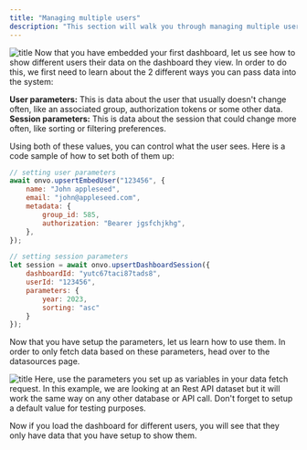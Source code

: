 ```yaml
---
title: "Managing multiple users"
description: "This section will walk you through managing multiple users for a single dashboard once embedded in your product"
---
```


![title](/assets/managing-multiple-users.webp)
Now that you have embedded your first dashboard, let us see how to show different users their data on the dashboard they view. In order to do this, we first need to learn about the 2 different ways you can pass data into the system:

**User parameters:** This is data about the user that usually doesn't change often, like an associated group, authorization tokens or some other data.
**Session parameters:** This is data about the session that could change more often, like sorting or filtering preferences.

Using both of these values, you can control what the user sees. Here is a code sample of how to set both of them up:

```JavaScript
// setting user parameters
await onvo.upsertEmbedUser("123456", {
    name: "John appleseed",
    email: "john@appleseed.com",
    metadata: {
        group_id: 585,
        authorization: "Bearer jgsfchjkhg",
    },
});

// setting session parameters
let session = await onvo.upsertDashboardSession({
    dashboardId: "yutc67taci87tads8",
    userId: "123456",
    parameters: {
        year: 2023,
        sorting: "asc"
    }
});

```

Now that you have setup the parameters, let us learn how to use them. In order to only fetch data based on these parameters, head over to the datasources page.

![title](/assets/managing-multiple-users-1.png)
Here, use the parameters you set up as variables in your data fetch request. In this example, we are looking at an Rest API dataset but it will work the same way on any other database or API call. Don't forget to setup a default value for testing purposes.

Now if you load the dashboard for different users, you will see that they only have data that you have setup to show them.
